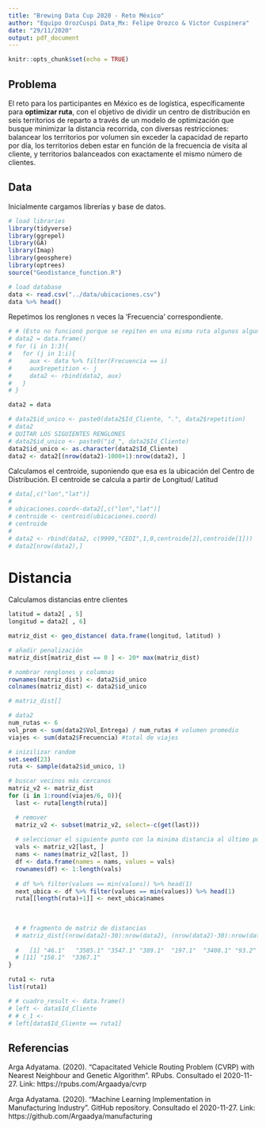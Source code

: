 ```yaml
---
title: "Brewing Data Cup 2020 - Reto México"
author: "Equipo OrozCuspi Data_Mx: Felipe Orozco & Victor Cuspinera"
date: "29/11/2020"
output: pdf_document
---
```


```r
knitr::opts_chunk$set(echo = TRUE)
```

## Problema

El reto para los participantes en México es de logística, específicamente para **optimizar ruta**, con el objetivo de dividir un centro de distribución en seis territorios de reparto a través de un modelo de optimización que busque minimizar la distancia recorrida, con diversas restricciones: balancear los territorios por volumen sin exceder la capacidad de reparto por día, los territorios deben estar en función de la frecuencia de visita al cliente, y territorios balanceados con exactamente el mismo número de clientes.

## Data

Inicialmente cargamos librerías y base de datos.
```r
# load libraries
library(tidyverse)
library(ggrepel)
library(GA)
library(Imap)
library(geosphere)
library(optrees)
source("Geodistance_function.R")

# load database
data <- read.csv("../data/ubicaciones.csv")
data %>% head()
```

Repetimos los renglones n veces la 'Frecuencia' correspondiente.
```r
# # (Esto no funcionó porque se repiten en una misma ruta algunos algunos puntos: "46.1"   "168.1"  "46.2"   "168.2"  "46.3"   "67.1"   "3299.1" "67.2"   "3579.1" "3286.1"):
# data2 = data.frame()
# for (i in 1:3){
#   for (j in 1:i){
#     aux <- data %>% filter(Frecuencia == i)
#     aux$repetition <- j
#     data2 <- rbind(data2, aux)
#   }
# }

data2 = data

# data2$id_unico <- paste0(data2$Id_Cliente, ".", data2$repetition)
# data2
# QUITAR LOS SIGUIENTES RENGLONES
# data2$id_unico <- paste0("id_", data2$Id_Cliente)
data2$id_unico <- as.character(data2$Id_Cliente)
data2 <- data2[(nrow(data2)-1000+1):nrow(data2), ]
```


Calculamos el centroide, suponiendo que esa es la ubicación del Centro de Distribución. El centroide se calcula a partir de Longitud/ Latitud
```r
# data[,c("lon","lat")]
# 
# ubicaciones.coord<-data2[,c("lon","lat")]
# centroide <- centroid(ubicaciones.coord)
# centroide
# 
# data2 <- rbind(data2, c(9999,"CEDI",1,0,centroide[2],centroide[1]))
# data2[nrow(data2),]
```

# Distancia

Calculamos distancias entre clientes
```r
latitud = data2[ , 5]
longitud = data2[ , 6]

matriz_dist <- geo_distance( data.frame(longitud, latitud) )

# añadir penalización
matriz_dist[matriz_dist == 0 ] <- 20* max(matriz_dist)

# nombrar renglones y columnas
rownames(matriz_dist) <- data2$id_unico
colnames(matriz_dist) <- data2$id_unico

# matriz_dist[]
```

```r
# data2
num_rutas <- 6
vol_prom <- sum(data2$Vol_Entrega) / num_rutas # volumen promedio
viajes <- sum(data2$Frecuencia) #total de viajes

# inizilizar random
set.seed(23)
ruta <- sample(data2$id_unico, 1)

# buscar vecinos más cercanos
matriz_v2 <- matriz_dist
for (i in 1:round(viajes/6, 0)){
  last <- ruta[length(ruta)]

  # remover
  matriz_v2 <- subset(matriz_v2, select=-c(get(last)))
  
  # seleccionar el siguiente punto con la minima distancia al último punto de la ruta
  vals <- matriz_v2[last, ]
  nams <- names(matriz_v2[last, ])
  df <- data.frame(names = nams, values = vals)
  rownames(df) <- 1:length(vals)
  
  # df %>% filter(values == min(values)) %>% head(1)
  next_ubica <- df %>% filter(values == min(values)) %>% head(1)
  ruta[[length(ruta)+1]] <- next_ubica$names
  
  
  
  # # fragmento de matriz de distancias
  # matriz_dist[(nrow(data2)-30):nrow(data2), (nrow(data2)-30):nrow(data2)]
  
  #   [1] "46.1"   "3585.1" "3547.1" "389.1"  "197.1"  "3408.1" "93.2"   "3540.1" "567.2"  "397.2" 
  # [11] "158.1"  "3367.1"
}

ruta1 <- ruta
list(ruta1)
```

```r
# # cuadro_result <- data.frame()
# left <- data$Id_Cliente
# # c_1 <- 
# left[data$Id_Cliente == ruta1]

```

## Referencias

Arga Adyatama. (2020). "Capacitated Vehicle Routing Problem (CVRP) with Nearest Neighbour and Genetic Algorithm". RPubs. Consultado el 2020-11-27. Link: https://rpubs.com/Argaadya/cvrp

Arga Adyatama. (2020). "Machine Learning Implementation in Manufacturing Industry". GitHub repository. Consultado el 2020-11-27. Link: https://github.com/Argaadya/manufacturing

